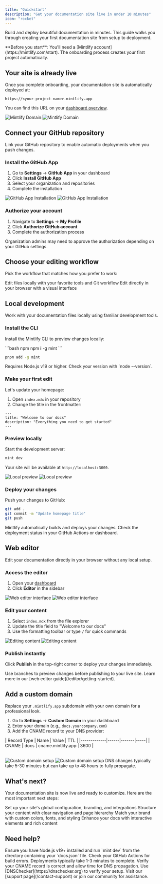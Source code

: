 ```yaml
---
title: "Quickstart"
description: "Get your documentation site live in under 10 minutes"
icon: "rocket"
---
```


Build and deploy beautiful documentation in minutes. This guide walks you through creating your first documentation site from setup to deployment.

<Info>
**Before you start**: You'll need a [Mintlify account](https://mintlify.com/start). The onboarding process creates your first project automatically.
</Info>

## Your site is already live

Once you complete onboarding, your documentation site is automatically deployed at:

```
https://<your-project-name>.mintlify.app
```

You can find this URL on your [dashboard overview](https://dashboard.mintlify.com/).

<Frame>
  <img src="/images/quickstart/mintlify-domain-light.png" alt="Mintlify Domain" className="block dark:hidden" />
  <img src="/images/quickstart/mintlify-domain-dark.png" alt="Mintlify Domain" className="hidden dark:block" />
</Frame>

## Connect your GitHub repository

Link your GitHub repository to enable automatic deployments when you push changes.

### Install the GitHub App

1. Go to **Settings** → **GitHub App** in your dashboard
2. Click **Install GitHub App**
3. Select your organization and repositories
4. Complete the installation

<Frame>
  <img src="/images/quickstart/github-app-installation-light.png" alt="GitHub App Installation" className="block dark:hidden" />
  <img src="/images/quickstart/github-app-installation-dark.png" alt="GitHub App Installation" className="hidden dark:block" />
</Frame>

### Authorize your account

1. Navigate to **Settings** → **My Profile**
2. Click **Authorize GitHub account**
3. Complete the authorization process

<Tip>
Organization admins may need to approve the authorization depending on your GitHub settings.
</Tip>

## Choose your editing workflow

Pick the workflow that matches how you prefer to work:

<CardGroup cols={2}>
  <Card title="Local development" icon="terminal" href="#local-development">
    Edit files locally with your favorite tools and Git workflow
  </Card>
  <Card title="Web editor" icon="mouse-pointer-2" href="#web-editor">
    Edit directly in your browser with a visual interface
  </Card>
</CardGroup>

## Local development

Work with your documentation files locally using familiar development tools.

### Install the CLI

Install the Mintlify CLI to preview changes locally:

<CodeGroup>
```bash npm
npm i -g mint
```

```bash pnpm
pnpm add -g mint
```
</CodeGroup>

<Warning>
Requires Node.js v19 or higher. Check your version with `node --version`.
</Warning>

### Make your first edit

Let's update your homepage:

1. Open `index.mdx` in your repository
2. Change the title in the frontmatter:

```mdx index.mdx
---
title: "Welcome to our docs"
description: "Everything you need to get started"
---
```

### Preview locally

Start the development server:

```bash
mint dev
```

Your site will be available at `http://localhost:3000`.

<Frame>
  <img src="/images/quickstart/mintlify-dev-light.png" alt="Local preview" className="block dark:hidden" />
  <img src="/images/quickstart/mintlify-dev-dark.png" alt="Local preview" className="hidden dark:block" />
</Frame>

### Deploy your changes

Push your changes to GitHub:

```bash
git add .
git commit -m "Update homepage title"
git push
```

Mintlify automatically builds and deploys your changes. Check the deployment status in your GitHub Actions or dashboard.

## Web editor

Edit your documentation directly in your browser without any local setup.

### Access the editor

1. Open your [dashboard](https://dashboard.mintlify.com)
2. Click **Editor** in the sidebar

<Frame>
  <img alt="Web editor interface" src="/images/quickstart/web-editor-light.png" className="block dark:hidden" />
  <img alt="Web editor interface" src="/images/quickstart/web-editor-dark.png" className="hidden dark:block" />
</Frame>

### Edit your content

1. Select `index.mdx` from the file explorer
2. Update the title field to "Welcome to our docs"
3. Use the formatting toolbar or type `/` for quick commands

<Frame>
  <img alt="Editing content" src="/images/quickstart/web-editor-editing-light.png" className="block dark:hidden" />
  <img alt="Editing content" src="/images/quickstart/web-editor-editing-dark.png" className="hidden dark:block" />
</Frame>

### Publish instantly

Click **Publish** in the top-right corner to deploy your changes immediately.

<Tip>
Use branches to preview changes before publishing to your live site. Learn more in our [web editor guide](/editor/getting-started).
</Tip>

## Add a custom domain

Replace your `.mintlify.app` subdomain with your own domain for a professional look.

1. Go to **Settings** → **Custom Domain** in your dashboard
2. Enter your domain (e.g., `docs.yourcompany.com`)
3. Add the CNAME record to your DNS provider:

<Table>
| Record Type | Name | Value | TTL |
|-------------|------|-------|-----|
| CNAME | docs | cname.mintlify.app | 3600 |
</Table>

<Frame>
  <img src="/images/quickstart/custom-domain-light.png" alt="Custom domain setup" className="block dark:hidden" />
  <img src="/images/quickstart/custom-domain-dark.png" alt="Custom domain setup" className="hidden dark:block" />
</Frame>

<Info>
DNS changes typically take 5-30 minutes but can take up to 48 hours to fully propagate.
</Info>

## What's next?

Your documentation site is now live and ready to customize. Here are the most important next steps:

<CardGroup cols={2}>
  <Card title="Configure settings" icon="settings" href="/settings">
    Set up your site's global configuration, branding, and integrations
  </Card>
  <Card title="Organize navigation" icon="map" href="/navigation">
    Structure your content with clear navigation and page hierarchy
  </Card>
  <Card title="Customize appearance" icon="paintbrush" href="/themes">
    Match your brand with custom colors, fonts, and styling
  </Card>
  <Card title="Add components" icon="puzzle" href="/components/accordions">
    Enhance your docs with interactive elements and rich content
  </Card>
</CardGroup>

## Need help?

<AccordionGroup>
  <Accordion title="Local preview isn't working">
    Ensure you have Node.js v19+ installed and run `mint dev` from the directory containing your `docs.json` file.
  </Accordion>
  <Accordion title="Changes aren't appearing on my live site">
    Check your GitHub Actions for build errors. Deployments typically take 1-3 minutes to complete.
  </Accordion>
  <Accordion title="Custom domain isn't connecting">
    Verify your CNAME record is correct and allow time for DNS propagation. Use [DNSChecker](https://dnschecker.org) to verify your setup.
  </Accordion>
  <Accordion title="I need more help">
    Visit our [support page](/contact-support) or join our community for assistance.
  </Accordion>
</AccordionGroup>